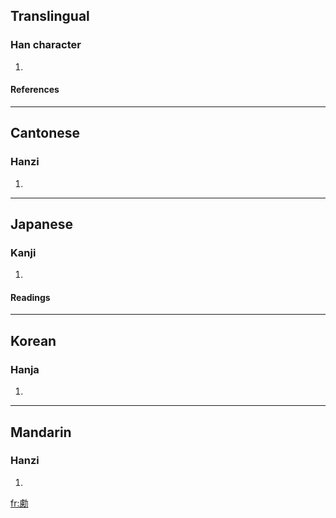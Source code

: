 ==Translingual==
===Han character===
{{Han char|rad=力|as=15|sn=17|four=2422<sub>7</sub>|canj=X卜心大尸 (XYPKS), 卜心大尸 (YPKS)}}
# {{defn|Han}}
====References====
{{Han ref|kx=0149.400|dkj=02467|dj=0338.050|hdz=10382.030|uh=52F4|ud=21236|bh=ECBF|bd=60607}}
----
==Cantonese==
===Hanzi===
{{yue-hanzi|jyut=|y=leui6}}
# {{defn|Cantonese}}
----
==Japanese==
===Kanji===
{{ja-kanji|grade=|rs=力15}}
# {{defn|Japanese}} 
====Readings====
{{ja-readings|on=[[りょ]] (ryo), [[ろ]] (ro)|kun=[[たすける]] (tasukeru)}}
----
==Korean==
===Hanja===
{{ko-hanja|hangeul=려|rv=ryeo|mr=ryŏ}}
# {{defn|Korean}}
----
==Mandarin==
===Hanzi===
{{cmn-hanzi|pin=[[lǜ]] (lü4)|wg=lü<sup>4</sup>}}
# {{defn|Mandarin}}

[[fr:勴]]